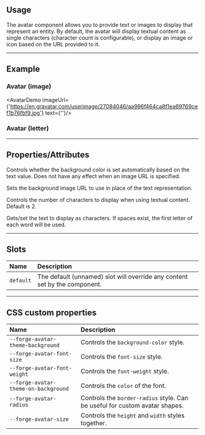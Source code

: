 
<PageSection>

## Usage

The avatar component allows you to provide text or images to display that represent an entity. By default, the avatar
will display textual content as single characters (character count is configurable), or display an image or icon based
on the URL provided to it.

</PageSection>

---

<PageSection>

## Example

### Avatar (image)

<LiveDemo 
dense={true} 
codeHtml={AvatarImageCodeHtml()} 
codeBlazor={AvatarImageCodeBlazor()}>
  <AvatarDemo 
  imageUrl={'https://en.gravatar.com/userimage/27084046/aa996f464ca8f1ea69769cef1b76fbf9.jpg'}
  text={''}/>
</LiveDemo>

### Avatar (letter)

<LiveDemo 
dense={true} 
codeHtml={AvatarLetterCodeHtml()} 
codeBlazor={AvatarLetterCodeBlazor()}>
  <AvatarDemo/>
</LiveDemo>

</PageSection>

---

<PageSection>

## Properties/Attributes

<PropertyDef name="autoColor" type="boolean" defaultValue="false">

Controls whether the background color is set automatically based on the text value. Does not have any effect when an image URL is specified.

</PropertyDef>

<PropertyDef name="imageUrl" type="string" defaultValue="undefined">

Sets the background image URL to use in place of the text representation.

</PropertyDef>

<PropertyDef name="letterCount" type="number" defaultValue="2">

Controls the number of characters to display when using textual content. Default is 2.

</PropertyDef>

<PropertyDef name="text" type="boolean" defaultValue="&quot;&quot;">

Gets/set the text to display as characters. If spaces exist, the first letter of each word will be used.

</PropertyDef>

</PageSection>

---

<PageSection>

## Slots

| Name               | Description
| :------------------| :--------------------
| `default`          | The default (unnamed) slot will override any content set by the component.

</PageSection>

---

<PageSection>

## CSS custom properties

| Name                                            | Description
| :-----------------------------------------------| :--------------------
| `--forge-avatar-theme-background`                 | Controls the `background-color` style.
| `--forge-avatar-font-size`                        | Controls the `font-size` style.
| `--forge-avatar-font-weight`                      | Controls the `font-weight` style.
| `--forge-avatar-theme-on-background`              | Controls the `color` of the font.
| `--forge-avatar-radius`                           | Controls the `border-radius` style. Can be useful for custom avatar shapes.
| `--forge-avatar-size`                             | Controls the `height` and `width` styles together.

</PageSection>
